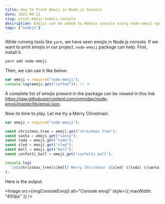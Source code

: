 ```yaml
---
title: How To Print Emoji in Node.js Console
date: 2021-08-21
slug: print-emoji-nodejs-console
description: Emojis can be added to Nodejs console using node-emoji npm package. Later, we can get the emoji icon from a rich list of icons.
tags: ["nodejs"]
---
```



While running tools like `yarn`, we have seen emojis in Node.js console. If we want to print emojis in our project, `node-emoji` package can help. First, install it.

```javascript
yarn add node-emoji
```

Then, we can use it like below:

```javascript
var emoji = require("node-emoji");
console.log(emoji.get("coffee")); // ☕
```

A complete list of emojis present in the package can be viewed in this link https://raw.githubusercontent.com/omnidan/node-emoji/master/lib/emoji.json.

Now its time to play. Let me try a Merry Christmas!.

```javascript
var emoji = require("node-emoji");

const christmas_tree = emoji.get("christmas_tree");
const santa = emoji.get("santa");
const tada = emoji.get("tada");
const sled = emoji.get("sled");
const bell = emoji.get("bell");
const confetti_ball = emoji.get("confetti_ball");

console.log(
  `\n${christmas_tree}${bell} Merry Christmas! ${sled} ${tada} ${santa}\n`
);
```

Here is the output:

<Image
  src={imgConsoleEmoji}
  alt="Console emoji"
  style={{ maxWidth: "400px" }}
/>
